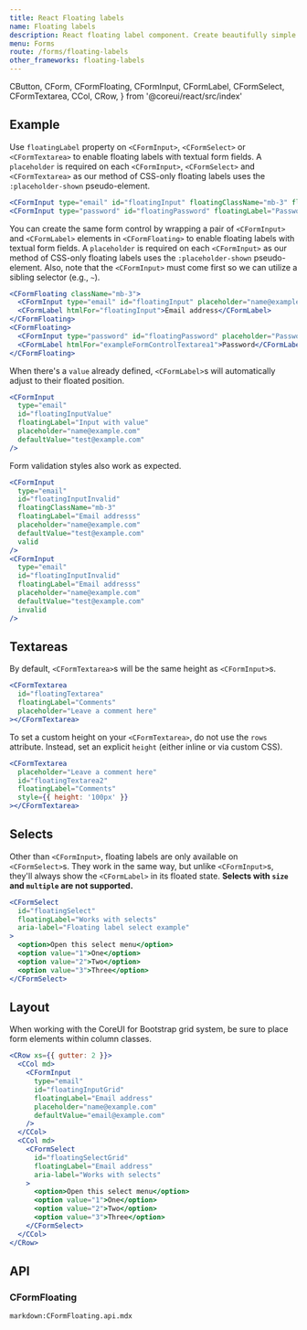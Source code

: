 ```yaml
---
title: React Floating labels
name: Floating labels
description: React floating label component. Create beautifully simple form labels that float over your input fields.
menu: Forms
route: /forms/floating-labels
other_frameworks: floating-labels
---
```


  CButton,
  CForm,
  CFormFloating,
  CFormInput,
  CFormLabel,
  CFormSelect,
  CFormTextarea,
  CCol,
  CRow,
} from '@coreui/react/src/index'

## Example

Use `floatingLabel` property on `<CFormInput>`, `<CFormSelect>` or `<CFormTextarea>` to enable floating labels with textual form fields. A `placeholder` is required on each `<CFormInput>`, `<CFormSelect>` and `<CFormTextarea>` as our method of CSS-only floating labels uses the `:placeholder-shown` pseudo-element.

```jsx preview
<CFormInput type="email" id="floatingInput" floatingClassName="mb-3" floatingLabel="Email address" placeholder="name@example.com" />
<CFormInput type="password" id="floatingPassword" floatingLabel="Password" placeholder="Password" />
```

You can create the same form control by wrapping a pair of `<CFormInput>` and `<CFormLabel>` elements in `<CFormFloating>` to enable floating labels with textual form fields. A `placeholder` is required on each `<CFormInput>` as our method of CSS-only floating labels uses the `:placeholder-shown` pseudo-element. Also, note that the `<CFormInput>` must come first so we can utilize a sibling selector (e.g., `~`).

```jsx preview
<CFormFloating className="mb-3">
  <CFormInput type="email" id="floatingInput" placeholder="name@example.com" />
  <CFormLabel htmlFor="floatingInput">Email address</CFormLabel>
</CFormFloating>
<CFormFloating>
  <CFormInput type="password" id="floatingPassword" placeholder="Password" />
  <CFormLabel htmlFor="exampleFormControlTextarea1">Password</CFormLabel>
</CFormFloating>
```

When there's a `value` already defined, `<CFormLabel>`s will automatically adjust to their floated position.

```jsx preview
<CFormInput
  type="email"
  id="floatingInputValue"
  floatingLabel="Input with value"
  placeholder="name@example.com"
  defaultValue="test@example.com"
/>
```


Form validation styles also work as expected.

```jsx preview
<CFormInput
  type="email"
  id="floatingInputInvalid"
  floatingClassName="mb-3"
  floatingLabel="Email addresss"
  placeholder="name@example.com"
  defaultValue="test@example.com"
  valid
/>
<CFormInput
  type="email"
  id="floatingInputInvalid"
  floatingLabel="Email addresss"
  placeholder="name@example.com"
  defaultValue="test@example.com"
  invalid
/>
```

## Textareas

By default, `<CFormTextarea>`s will be the same height as `<CFormInput>`s.

```jsx preview
<CFormTextarea
  id="floatingTextarea"
  floatingLabel="Comments"
  placeholder="Leave a comment here"
></CFormTextarea>
```

To set a custom height on your `<CFormTextarea>`, do not use the `rows` attribute. Instead, set an explicit `height` (either inline or via custom CSS).

```jsx preview
<CFormTextarea
  placeholder="Leave a comment here"
  id="floatingTextarea2"
  floatingLabel="Comments"
  style={{ height: '100px' }}
></CFormTextarea>
```

## Selects

Other than `<CFormInput>`, floating labels are only available on `<CFormSelect>`s. They work in the same way, but unlike `<CFormInput>`s, they'll always show the `<CFormLabel>` in its floated state. **Selects with `size` and `multiple` are not supported.**

```jsx preview
<CFormSelect
  id="floatingSelect"
  floatingLabel="Works with selects"
  aria-label="Floating label select example"
>
  <option>Open this select menu</option>
  <option value="1">One</option>
  <option value="2">Two</option>
  <option value="3">Three</option>
</CFormSelect>
```

## Layout

When working with the CoreUI for Bootstrap grid system, be sure to place form elements within column classes.

```jsx preview
<CRow xs={{ gutter: 2 }}>
  <CCol md>
    <CFormInput
      type="email"
      id="floatingInputGrid"
      floatingLabel="Email address"
      placeholder="name@example.com"
      defaultValue="email@example.com"
    />
  </CCol>
  <CCol md>
    <CFormSelect
      id="floatingSelectGrid"
      floatingLabel="Email address"
      aria-label="Works with selects"
    >
      <option>Open this select menu</option>
      <option value="1">One</option>
      <option value="2">Two</option>
      <option value="3">Three</option>
    </CFormSelect>
  </CCol>
</CRow>
```

## API

### CFormFloating

`markdown:CFormFloating.api.mdx`
